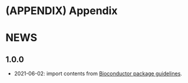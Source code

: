 # (APPENDIX) Appendix {-}

# NEWS {#booknews}

## 1.0.0

- 2021-06-02: import contents from [Bioconductor package guidelines](https://bioconductor.org/developers/package-guidelines).


